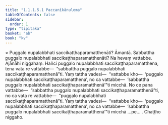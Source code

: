 ```yaml
---
title: "1.1.1.5.1 Paccanīkānuloma"
tableOfContents: false
sidebar:
  order: 1
type: "tipitaka"
basket: "ab"
book: "kv"
---
```



<DynamicBreadcrumb />

<Division number="14" book="kv">

<Paragraph number="52" book="kv">
× Puggalo nupalabbhati saccikaṭṭhaparamatthenāti? Āmantā. Sabbattha puggalo nupalabbhati saccikaṭṭhaparamatthenāti? Na hevaṃ vattabbe.
</Paragraph>

<Paragraph number="53" book="kv">
Ājānāhi niggahaṃ. Hañci puggalo nupalabbhati saccikaṭṭhaparamatthena, tena vata re vattabbe—  “sabbattha puggalo nupalabbhati saccikaṭṭhaparamatthenā”ti. Yaṃ tattha vadesi—  “vattabbe kho—  ‘puggalo nupalabbhati saccikaṭṭhaparamatthena’, no ca vattabbe—  ‘sabbattha puggalo nupalabbhati saccikaṭṭhaparamatthenā’”ti micchā.
</Paragraph>

<Paragraph number="54" book="kv">
No ce pana vattabbe—  “sabbattha puggalo nupalabbhati saccikaṭṭhaparamatthenā”ti, no ca vata re vattabbe—  “puggalo nupalabbhati saccikaṭṭhaparamatthenā”ti. Yaṃ tattha vadesi—  “vattabbe kho—  ‘puggalo nupalabbhati saccikaṭṭhaparamatthena’, no ca vattabbe—  ‘sabbattha puggalo nupalabbhati saccikaṭṭhaparamatthenā’”ti micchā …pe… .

</Paragraph>
</Division>

<Paragraph number="55" type="center" book="kv">
Chaṭṭho niggaho.
</Paragraph>